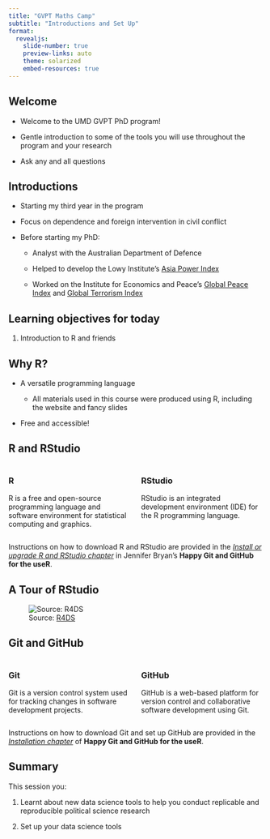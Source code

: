 ```yaml
---
title: "GVPT Maths Camp"
subtitle: "Introductions and Set Up"
format: 
  revealjs:
    slide-number: true
    preview-links: auto
    theme: solarized
    embed-resources: true
---
```


## Welcome

-   Welcome to the UMD GVPT PhD program!

-   Gentle introduction to some of the tools you will use throughout the program and your research

-   Ask any and all questions

## Introductions

-   Starting my third year in the program

-   Focus on dependence and foreign intervention in civil conflict

-   Before starting my PhD:

    -   Analyst with the Australian Department of Defence

    -   Helped to develop the Lowy Institute's [Asia Power Index](https://power.lowyinstitute.org/)

    -   Worked on the Institute for Economics and Peace's [Global Peace Index](https://www.visionofhumanity.org/maps/#/) and [Global Terrorism Index](https://www.visionofhumanity.org/maps/global-terrorism-index/#/)

## Learning objectives for today

1.  Introduction to R and friends

## Why R?

-   A versatile programming language

    -   All materials used in this course were produced using R, including the website and fancy slides

-   Free and accessible!

## R and RStudio

::: columns
::: {.column width="50%"}
### R

R is a free and open-source programming language and software environment for statistical computing and graphics.
:::

::: {.column width="50%"}
### RStudio

RStudio is an integrated development environment (IDE) for the R programming language.
:::
:::

::: aside
Instructions on how to download R and RStudio are provided in the [*Install or upgrade R and RStudio chapter*](https://happygitwithr.com/install-r-rstudio.html) in Jennifer Bryan's **Happy Git and GitHub for the useR**.
:::

## A Tour of RStudio

![Source: [R4DS](https://r4ds.had.co.nz/workflow-scripts.html#workflow-scripts)](img/rstudio-console.png){fig-align="center"}

## Git and GitHub

::: columns
::: {.column width="50%"}
### Git

Git is a version control system used for tracking changes in software development projects.
:::

::: {.column width="50%"}
### GitHub

GitHub is a web-based platform for version control and collaborative software development using Git.
:::
:::

::: aside
Instructions on how to download Git and set up GitHub are provided in the [*Installation chapter*](https://happygitwithr.com/install-intro.html) of **Happy Git and GitHub for the useR**.
:::

## Summary

This session you:

1.  Learnt about new data science tools to help you conduct replicable and reproducible political science research

2.  Set up your data science tools
